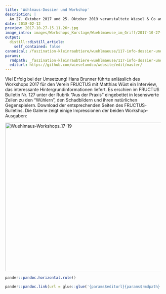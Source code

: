 ```yaml
---
title: 'Wühlmaus-Dossier und Workshop'
description: |
  Am 27. Oktober 2017 und 25. Oktober 2019 veranstaltete Wiesel & Co am Zimmerberg in Zusammenarbeit mit dem Wildtierbiologen und "Mauser" Matthias Wüst den Workshop "Wühlmäuse im Griff?". Das eigens für den Workshop zusammengestellte Info-Dossier "Wühlmäuse im Griff?" ist zum Download frei verfügbar. Darin wird das Thema umfassend beschrieben, beginnend bei der Beschreibung von Wühlmausarten und Schadbildern, über ökonomische und strategische Überlegungen bis hin zur Vorstellung der verschiedenen Präventions- und Bekämpfungsmassnahmen.
date: 2018-02-12
preview: 2017-10-27-15.11.26r.jpg
image_intro: images/Workshops_Kurstage/Wuehlmaeuse_im_Griff/2017-10-27-15.11.26r.jpg
output:
  distill::distill_article:
    self_contained: false
canonical: /faszination-kleinraubtiere/wuehlmaeuse/117-info-dossier-und-workshop-2
params:
  rmdpath: _faszination-kleinraubtiere-wuehlmaeuse/117-info-dossier-und-workshop-2/117-info-dossier-und-workshop-2.Rmd
  editurl: https://github.com/wieselundco/website/edit/master/
---
```


Viel Erfolg bei der Umsetzung! Hans Brunner führte anlässlich des Workshops 2017 für den Verein FRUCTUS mit Matthias Wüst ein Interview, das interessante Hintergrundinformationen liefert. Es erschien im FRUCTUS Bulletin Nr. 127 unter der Rubrik "Aus der Praxis" eingebettet in lesenswerte Zeilen zu den "Wühlern", den Schadbildern und ihren natürlichen Gegenspielern. Download der entsprechenden Seiten des FRUCTUS-Bulletins. Die Galerie zeigt einige Impressionen der beiden Workshop-Ausgaben:  

<!-- {gallery}fotos/Wuehlmaus-Workshops_17-19{/gallery}   -->

<a data-flickr-embed="true" href="https://www.flickr.com/photos/193617721@N08/albums/72157719600636784" title="Wuehlmaus-Workshops_17-19"><img src="https://live.staticflickr.com/65535/51341187854_28b6d18394.jpg" width="640" height="480" alt="Wuehlmaus-Workshops_17-19"></a><script async src="//embedr.flickr.com/assets/client-code.js" charset="utf-8"></script>


```r
pander::pandoc.horizontal.rule()

pander::pandoc.link(url = glue::glue('{params$editurl}{params$rmdpath}'),text = 'Artikel bearbeiten')
```

<!--http://wieselundco.ch/faszination-kleinraubtiere/wuehlmaeuse/117-info-dossier-und-workshop-2-->
